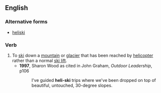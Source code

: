 ==English==

===Alternative forms===
* [[heliski]]

===Verb===
{{en-verb|heli-ski}}

# To [[ski]] down a [[mountain]] or [[glacier]] that has been reached by [[helicopter]] rather than a normal [[ski lift]].
#* '''1997''', Sharon Wood as cited in John Graham, ''Outdoor Leadership'', p106
#*: I've guided '''heli-ski''' trips where we've been dropped on top of beautiful, untouched, 30-degree slopes.